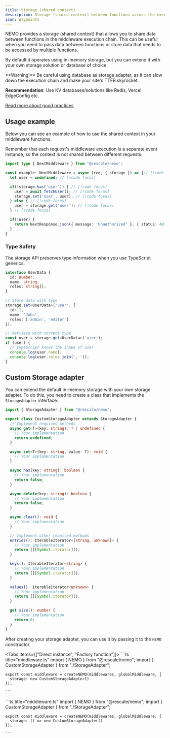 ```yaml
---
title: Storage (shared context)
description: Storage (shared context) between functions across the execution chain
icon: Waypoints
---
```



NEMO provides a storage (shared context) that allows you to share data between functions in the middleware execution chain. This can be useful when you need to pass data between functions or store data that needs to be accessed by multiple functions.

By default it operates using in-memory storage, but you can extend it with your own storage solution or database of choice.

<Callout type="warn">
  **Warning!** Be careful using database as storage adapter, as it can slow down the execution chain and make your site&apos;s TTFB skyrocket.

  **Recommendation**: Use KV databases/solutions like Redis, Vercel EdgeConfig etc.

  [Read more about good practices](/docs/latest/best-practices)
</Callout>

## Usage example

Below you can see an example of how to use the shared context in your middleware functions.

<Callout type="warn">
  Remember that each request&apos;s middleware execution is a separate event instance, so the context is not shared between different requests.
</Callout>

```ts title="_middleware.ts"
import type { NextMiddleware } from "@rescale/nemo";

const example: NextMiddleware = async (req, { storage }) => {// [!code focus]
  let user = undefined; // [!code focus]

  if(!storage.has('user')) { // [!code focus]
    user = await fetchUser(); // [!code focus]
    storage.set('user', user); // [!code focus]
  } else { // [!code focus]
    user = storage.get('user'); // [!code focus]
  } // [!code focus]

  if(!user) {
    return NextResponse.json({ message: 'Unauthorized' }, { status: 401 });
  }
}

```

### Type Safety

The storage API preserves type information when you use TypeScript generics:

```typescript
interface UserData {
  id: number;
  name: string;
  roles: string[];
}

// Store data with type
storage.set<UserData>('user', {
  id: 1,
  name: 'John',
  roles: ['admin', 'editor']
});

// Retrieve with correct type
const user = storage.get<UserData>('user');
if (user) {
  // TypeScript knows the shape of user
  console.log(user.name);
  console.log(user.roles.join(', '));
}
```

## Custom Storage adapter

You can extend the default in-memory storage with your own storage adapter. To do this, you need to create a class that implements the `StorageAdapter` interface.

```ts title="StorageAdapter.ts"
import { StorageAdapter } from "@rescale/nemo";

export class CustomStorageAdapter extends StorageAdapter {
  // Implement required methods
  async get<T>(key: string): T | undefined {
    // Your implementation
    return undefined;
  }

  async set<T>(key: string, value: T): void {
    // Your implementation
  }

  async has(key: string): boolean {
    // Your implementation
    return false;
  }

  async delete(key: string): boolean {
    // Your implementation
    return false;
  }

  async clear(): void {
    // Your implementation
  }

  // Implement other required methods
  entries(): IterableIterator<[string, unknown]> {
    // Your implementation
    return [][Symbol.iterator]();
  }

  keys(): IterableIterator<string> {
    // Your implementation
    return [][Symbol.iterator]();
  }

  values(): IterableIterator<unknown> {
    // Your implementation
    return [][Symbol.iterator]();
  }

  get size(): number {
    // Your implementation
    return 0;
  }
}

```

After creating your storage adapter, you can use it by passing it to the `NEMO` constructor.

<Tabs items={["Direct instance", "Factory function"]}>
  <Tab value="Direct instance">
    ```ts title="middleware.ts"
    import { NEMO } from "@rescale/nemo";
    import { CustomStorageAdapter } from "./StorageAdapter";

    export const middleware = createNEMO(middlewares, globalMiddleware, {
      storage: new CustomStorageAdapter()
    });

    ```
  </Tab>
  <Tab value="Factory function">
    ```ts title="middleware.ts"
    import { NEMO } from "@rescale/nemo";
    import { CustomStorageAdapter } from "./StorageAdapter";

    export const middleware = createNEMO(middlewares, globalMiddleware, {
      storage: () => new CustomStorageAdapter()
    });

    ```
  </Tab>
</Tabs>
